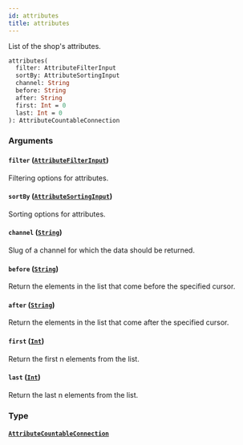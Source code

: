 ```yaml
---
id: attributes
title: attributes
---
```


List of the shop's attributes.

```graphql
attributes(
  filter: AttributeFilterInput
  sortBy: AttributeSortingInput
  channel: String
  before: String
  after: String
  first: Int = 0
  last: Int = 0
): AttributeCountableConnection

```

### Arguments

#### `filter` ([`AttributeFilterInput`](/developer/api-reference/inputs/attribute-filter-input.mdx))

Filtering options for attributes.

#### `sortBy` ([`AttributeSortingInput`](/developer/api-reference/inputs/attribute-sorting-input.mdx))

Sorting options for attributes.

#### `channel` ([`String`](/developer/api-reference/scalars/string.mdx))

Slug of a channel for which the data should be returned.

#### `before` ([`String`](/developer/api-reference/scalars/string.mdx))

Return the elements in the list that come before the specified cursor.

#### `after` ([`String`](/developer/api-reference/scalars/string.mdx))

Return the elements in the list that come after the specified cursor.

#### `first` ([`Int`](/developer/api-reference/scalars/int.mdx))

Return the first n elements from the list.

#### `last` ([`Int`](/developer/api-reference/scalars/int.mdx))

Return the last n elements from the list.

### Type

#### [`AttributeCountableConnection`](/developer/api-reference/objects/attribute-countable-connection.mdx)
